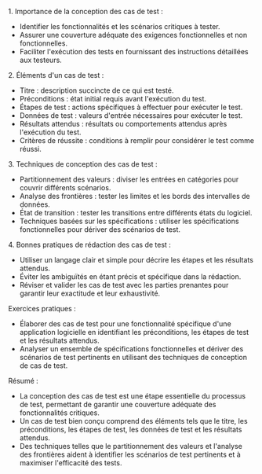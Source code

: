 1\. Importance de la conception des cas de test :

* Identifier les fonctionnalités et les scénarios critiques à tester.
* Assurer une couverture adéquate des exigences fonctionnelles et non fonctionnelles.
* Faciliter l'exécution des tests en fournissant des instructions détaillées aux testeurs.

2\. Éléments d'un cas de test :

* Titre : description succincte de ce qui est testé.
* Préconditions : état initial requis avant l'exécution du test.
* Étapes de test : actions spécifiques à effectuer pour exécuter le test.
* Données de test : valeurs d'entrée nécessaires pour exécuter le test.
* Résultats attendus : résultats ou comportements attendus après l'exécution du test.
* Critères de réussite : conditions à remplir pour considérer le test comme réussi.

3\. Techniques de conception des cas de test :

* Partitionnement des valeurs : diviser les entrées en catégories pour couvrir différents scénarios.
* Analyse des frontières : tester les limites et les bords des intervalles de données.
* État de transition : tester les transitions entre différents états du logiciel.
* Techniques basées sur les spécifications : utiliser les spécifications fonctionnelles pour dériver des scénarios de test.

4\. Bonnes pratiques de rédaction des cas de test :

* Utiliser un langage clair et simple pour décrire les étapes et les résultats attendus.
* Éviter les ambiguïtés en étant précis et spécifique dans la rédaction.
* Réviser et valider les cas de test avec les parties prenantes pour garantir leur exactitude et leur exhaustivité.

Exercices pratiques :

* Élaborer des cas de test pour une fonctionnalité spécifique d'une application logicielle en identifiant les préconditions, les étapes de test et les résultats attendus.
* Analyser un ensemble de spécifications fonctionnelles et dériver des scénarios de test pertinents en utilisant des techniques de conception de cas de test.

Résumé :

* La conception des cas de test est une étape essentielle du processus de test, permettant de garantir une couverture adéquate des fonctionnalités critiques.
* Un cas de test bien conçu comprend des éléments tels que le titre, les préconditions, les étapes de test, les données de test et les résultats attendus.
* Des techniques telles que le partitionnement des valeurs et l'analyse des frontières aident à identifier les scénarios de test pertinents et à maximiser l'efficacité des tests.
